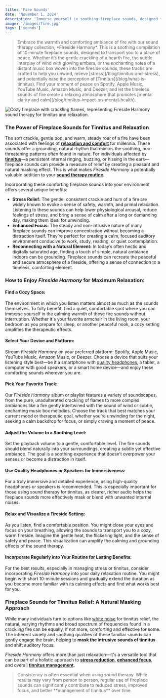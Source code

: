 ```yaml
---
title: 'Fire Sounds'
date: 'November 1, 2024'
description: 'Immerse yourself in soothing fireplace sounds, designed to relieve stress and provide gentle support for tinnitus.'
image: '/images/fire.jpg'
tags: ['sounds']
---
```


<Blockquote>
  Embrace the warmth and comforting ambiance of fire with our sound therapy
  collection, *Fireside Harmony*. This is a soothing compilation of 10-minute
  fireplace sounds, designed to transport you to a place of peace. Whether it’s
  the gentle crackling of a hearth fire, the subtle interplay of wind with
  glowing embers, or the enchanting notes of a distant music box woven into the
  fireside sounds, these tracks are crafted to help you unwind, relieve
  [stress](/blog/tinnitus-and-stress), and potentially ease the perception of
  [Tinnitus](/blog/what-is-tinnitus). Find your moment of peace on Spotify,
  Apple Music, YouTube Music, Amazon Music, and Deezer, and let the timeless
  sounds of fire create a relaxing atmosphere that promotes [mental clarity and
  calm](/blog/tinnitus-impact-on-mental-health).
</Blockquote>

<Image
  src="/images/fire.jpg"
  alt="Cozy fireplace with crackling flames, representing Fireside Harmony sound therapy for tinnitus and relaxation."
/>

<StreamingPlatforms
  spotifyLink="https://open.spotify.com/album/3yabu2asy4SoYEJmjk6oct?si=5xd66XlPTGK3OEvfwJdGHA"
  appleMusicLink="https://music.apple.com/us/album/fireside-comfort/1777174979"
  youtubeMusicLink="https://music.youtube.com/playlist?list=OLAK5uy_lLjOJflZTvegHYtN2XWutrlH3bOIkE8Ws&si=M0u5blbEU7pv_ArX"
  amazonMusicLink="https://music.amazon.com/albums/B0DK7SLJT6"
  deezerLink="https://deezer.page.link/wmhWKTSbSUNxXZHu9"
/>

### The Power of Fireplace Sounds for Tinnitus and Relaxation

The soft crackle, gentle pop, and warm, steady roar of a fire have been associated with feelings of **[relaxation and comfort](/blog/meditation-and-mindfulness-for-tinnitus)** for millennia. These sounds offer a grounding, natural rhythm that mimics the soothing, non-threatening patterns often found in nature. For individuals affected by **[tinnitus](/blog/what-is-tinnitus)**—a persistent internal ringing, buzzing, or hissing in the ears—fireplace sounds can provide a measure of relief by creating a pleasant and natural masking effect. This is what makes _Fireside Harmony_ a potentially valuable addition to your **[sound therapy routine](/zen)**.

Incorporating these comforting fireplace sounds into your environment offers several unique benefits:

- **Stress Relief:** The gentle, consistent crackle and hum of a fire are widely known to evoke a sense of safety, warmth, and primal relaxation. Listening to these sounds can help lower physiological arousal, reduce feelings of stress, and bring a sense of calm after a long or demanding day, making them ideal for unwinding.
- **Enhanced Focus:** The steady and non-intrusive nature of many fireplace sounds can improve concentration without becoming a distraction itself. They’re perfect for creating a calm, focused auditory environment conducive to work, study, reading, or quiet contemplation.
- **Reconnecting with a Natural Element:** In today’s often hectic and digitally saturated age, finding a touch of simple, natural ambiance indoors can be grounding. Fireplace sounds can recreate the peaceful and secure atmosphere of a fireside, offering a sense of connection to a timeless, comforting element.

### How to Enjoy _Fireside Harmony_ for Maximum Relaxation:

#### <Highlighter>Find a Cozy Space:</Highlighter>

The environment in which you listen matters almost as much as the sounds themselves. To fully benefit, find a quiet, comfortable spot where you can immerse yourself in the calming warmth of these fire sounds without interruption. Whether it's your favorite armchair in the living room, your bedroom as you prepare for sleep, or another peaceful nook, a cozy setting amplifies the therapeutic effects.

#### <Highlighter>Select Your Device and Platform:</Highlighter>

Stream _Fireside Harmony_ on your preferred platform: Spotify, Apple Music, YouTube Music, Amazon Music, or Deezer. Choose a device that suits your listening style best—be it a smartphone with [quality headphones](/blog/noise-canceling-headphones-for-tinnitus), a tablet, a computer with good speakers, or a smart home device—and enjoy these comforting sounds wherever you are.

#### <Highlighter>Pick Your Favorite Track:</Highlighter>

Our _Fireside Harmony_ album or playlist features a variety of soundscapes, from the pure, unadulterated crackling of flames to more complex ambiances like a fire gently intertwined with the sound of wind or subtle, enchanting music box melodies. Choose the track that best matches your current mood or therapeutic goal, whether you’re unwinding for the night, seeking a calm backdrop for focus, or simply craving a moment of peace.

<AdComponent />

#### <Highlighter>Adjust the Volume to a Soothing Level:</Highlighter>

Set the playback volume to a gentle, comfortable level. The fire sounds should blend naturally into your surroundings, creating a subtle yet effective ambiance. The goal is a soothing experience that doesn’t overpower your senses or become a distraction in itself.

#### <Highlighter>Use Quality Headphones or Speakers for Immersiveness:</Highlighter>

For a truly immersive and detailed experience, using high-quality headphones or speakers is recommended. This is especially important for those using sound therapy for tinnitus, as clearer, richer audio helps the fireplace sounds more effectively mask or blend with unwanted internal noises.

#### <Highlighter>Relax and Visualize a Fireside Setting:</Highlighter>

As you listen, find a comfortable position. You might close your eyes and focus on your breathing, allowing the sounds to transport you to a cozy, warm fireside. Imagine the gentle heat, the flickering light, and the sense of safety and peace. This visualization can amplify the calming and grounding effects of the sound therapy.

#### <Highlighter>Incorporate Regularly into Your Routine for Lasting Benefits:</Highlighter>

For the best results, especially in managing stress or tinnitus, consider incorporating _Fireside Harmony_ into your daily relaxation routine. You might begin with short 10-minute sessions and gradually extend the duration as you become more familiar with its calming effects and find what works best for you.

<AdComponent />

### Fireplace Sounds for Tinnitus Relief: A Natural Masking Approach

While many individuals turn to options like [white noise](/blog/the-power-of-white-noise) for tinnitus relief, the natural, varying rhythms and broad spectrum of frequencies found in a crackling fire can be equally, if not more, comforting and effective for some. The inherent variety and soothing qualities of these familiar sounds can gently engage the brain, helping to **mask the intrusive sounds of tinnitus** and shift auditory focus.

_Fireside Harmony_ offers more than just relaxation—it's a versatile tool that can be part of a holistic approach to **[stress reduction](/blog/tinnitus-and-stress)**, **[enhanced focus](/blog/tinnitus-impact-on-mental-health)**, and overall **[tinnitus management](/blog/managing-tinnitus)**.

<Blockquote>
  Consistency is often essential when using sound therapy. While results may
  vary from person to person, regular use of fireplace sounds can significantly
  contribute to reduced stress, improved focus, and better **management of
  tinnitus** over time.
</Blockquote>
